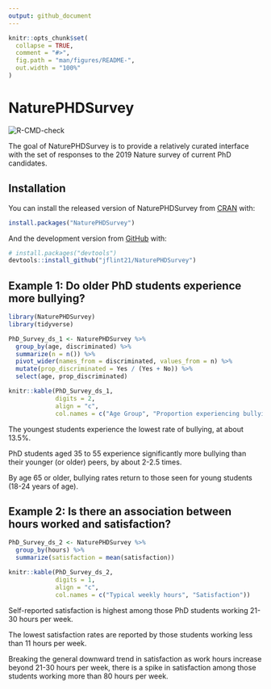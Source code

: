 ```yaml
---
output: github_document
---
```


<!-- README.md is generated from README.Rmd. Please edit that file -->

```r
knitr::opts_chunk$set(
  collapse = TRUE,
  comment = "#>",
  fig.path = "man/figures/README-",
  out.width = "100%"
)
```

# NaturePHDSurvey

<!-- badges: start -->
![R-CMD-check](https://github.com/jflint21/NaturePHDSurvey/workflows/R-CMD-check/badge.svg)
<!-- badges: end -->

The goal of NaturePHDSurvey is to provide a relatively curated interface with the set of responses to the 2019 Nature survey of current PhD candidates.

## Installation

You can install the released version of NaturePHDSurvey from [CRAN](https://CRAN.R-project.org) with:

``` r
install.packages("NaturePHDSurvey")
```

And the development version from [GitHub](https://github.com/) with:

``` r
# install.packages("devtools")
devtools::install_github("jflint21/NaturePHDSurvey")
```
## Example 1: Do older PhD students experience more bullying? 

```r
library(NaturePHDSurvey)
library(tidyverse)

PhD_Survey_ds_1 <- NaturePHDSurvey %>%
  group_by(age, discriminated) %>%
  summarize(n = n()) %>%
  pivot_wider(names_from = discriminated, values_from = n) %>%
  mutate(prop_discriminated = Yes / (Yes + No)) %>%
  select(age, prop_discriminated)

knitr::kable(PhD_Survey_ds_1, 
             digits = 2, 
             align = "c",
             col.names = c("Age Group", "Proportion experiencing bullying"))
```

The youngest students experience the lowest rate of bullying, at about $13.5\%$.

PhD students aged 35 to 55 experience significantly more bullying than their younger (or older) peers, by about 2-2.5 times.

By age 65 or older, bullying rates return to those seen for young students (18-24 years of age).

## Example 2: Is there an association between hours worked and satisfaction? 

```r
PhD_Survey_ds_2 <- NaturePHDSurvey %>%
  group_by(hours) %>%
  summarize(satisfaction = mean(satisfaction))

knitr::kable(PhD_Survey_ds_2, 
             digits = 1,
             align = "c",
             col.names = c("Typical weekly hours", "Satisfaction"))
```

Self-reported satisfaction is highest among those PhD students working 21-30 hours per week.

The lowest satisfaction rates are reported by those students working less than 11 hours per week.

Breaking the general downward trend in satisfaction as work hours increase beyond 21-30 hours per week, there is a spike in satisfaction among those students working more than 80 hours per week.
